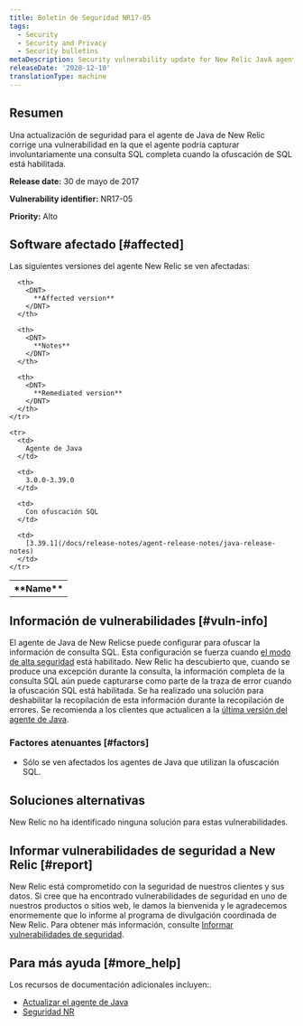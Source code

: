 ```yaml
---
title: Boletín de Seguridad NR17-05
tags:
  - Security
  - Security and Privacy
  - Security bulletins
metaDescription: Security vulnerability update for New Relic JavA agent.
releaseDate: '2020-12-10'
translationType: machine
---
```


## Resumen

Una actualización de seguridad para el agente de Java de New Relic corrige una vulnerabilidad en la que el agente podría capturar involuntariamente una consulta SQL completa cuando la ofuscación de SQL está habilitada.

<DNT>**Release date:**</DNT> 30 de mayo de 2017

<DNT>**Vulnerability identifier:**</DNT> NR17-05

<DNT>**Priority:**</DNT> Alto

## Software afectado [#affected]

Las siguientes versiones del agente New Relic se ven afectadas:

<table>
  <tbody>
    <tr>
      <th>
        <DNT>
          **Name**
        </DNT>
      </th>

      <th>
        <DNT>
          **Affected version**
        </DNT>
      </th>

      <th>
        <DNT>
          **Notes**
        </DNT>
      </th>

      <th>
        <DNT>
          **Remediated version**
        </DNT>
      </th>
    </tr>

    <tr>
      <td>
        Agente de Java
      </td>

      <td>
        3.0.0-3.39.0
      </td>

      <td>
        Con ofuscación SQL
      </td>

      <td>
        [3.39.1](/docs/release-notes/agent-release-notes/java-release-notes)
      </td>
    </tr>
  </tbody>
</table>

## Información de vulnerabilidades [#vuln-info]

El agente de Java de New Relicse puede configurar para ofuscar la información de consulta SQL. Esta configuración se fuerza cuando [el modo de alta seguridad](/docs/agents/manage-apm-agents/configuration/high-security-mode) está habilitado. New Relic ha descubierto que, cuando se produce una excepción durante la consulta, la información completa de la consulta SQL aún puede capturarse como parte de la traza de error cuando la ofuscación SQL está habilitada. Se ha realizado una solución para deshabilitar la recopilación de esta información durante la recopilación de errores. Se recomienda a los clientes que actualicen a la [última versión del agente de Java](/docs/release-notes/agent-release-notes/java-release-notes).

### Factores atenuantes [#factors]

* Sólo se ven afectados los agentes de Java que utilizan la ofuscación SQL.

## Soluciones alternativas

New Relic no ha identificado ninguna solución para estas vulnerabilidades.

## Informar vulnerabilidades de seguridad a New Relic [#report]

New Relic está comprometido con la seguridad de nuestros clientes y sus datos. Si cree que ha encontrado vulnerabilidades de seguridad en uno de nuestros productos o sitios web, le damos la bienvenida y le agradecemos enormemente que lo informe al programa de divulgación coordinada de New Relic. Para obtener más información, consulte [Informar vulnerabilidades de seguridad](/docs/security/new-relic-security/data-privacy/reporting-security-vulnerabilities).

## Para más ayuda [#more_help]

Los recursos de documentación adicionales incluyen:.

* [Actualizar el agente de Java](/docs/agents/java-agent/installation/upgrade-java-agent)
* [Seguridad NR](https://newrelic.com/security)